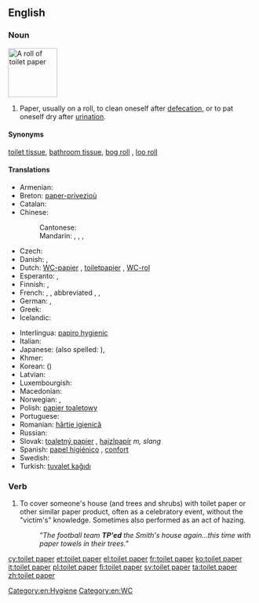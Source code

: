 ==English==

===Noun===
[[File:A Roll of Toilet Paper.JPG|thumb|100px|A roll of toilet paper]]
{{en-noun|sg=[[toilet]] [[paper]]}}

# Paper, usually on a roll, to clean oneself after [[defecation]], or to pat oneself dry after [[urination]]. {{abbreviated|TP}}

====Synonyms====
[[toilet tissue]], [[bathroom tissue]], [[bog roll]] {{British|mildly|vulgar}}, [[loo roll]] {{British|mildly|vulgar}}

====Translations====
{{trans-top|paper to clean oneself after defecation or urination}}
* Armenian: {{t-|hy|զուգարանի թուղթ|tr=zugarani t’uġt’}}
* Breton: [[paper-privezioù]] {{m}}
* Catalan: {{t-|ca|paper higiènic|m}}
* Chinese:
*: Cantonese: {{zh-ts|廁紙|厕纸}}
*: Mandarin: {{t|zh|衛生紙|sc=Hani}}, {{t|zh|卫生纸|tr=wèishēngzhǐ|sc=Hani}}, {{t|zh|手紙|sc=Hani}}, {{t|zh|手纸|tr=shǒuzhǐ|sc=Hani}}
* Czech: {{t-|cs|toaletní papír|m}}
* Danish: {{t-|da|toiletpapir|n}}, {{t-|da|wc-papir|n}}
* Dutch: [[WC-papier]] {{n}}, [[toiletpapier]] {{n}}, [[WC-rol]] {{m}}
* Esperanto: {{t-|eo|klozeta papero|xs=Esperanto}}, {{t-|eo|neceseja papero|xs=Esperanto}}
* Finnish: {{t-|fi|vessapaperi}}, {{t-|fi|wc-paperi}}
* French: {{t-|fr|papier de toilette|m}}, {{t+|fr|papier-cul|m}}, abbreviated {{t+|fr|PQ}}, {{t-|fr|papier hygiénique|m}}, {{qualifier|vulgar}} {{t+|fr|torche-cul}}
* German: {{t+|de|Toilettenpapier|n}}, {{t+|de|Klopapier|n}}
* Greek: {{t+|el|χαρτί υγείας|n|tr=chartí ygeías|sc=Grek}}
* Icelandic: {{t-|is|klósettpappír|m}}
{{trans-mid}}
* Interlingua: [[papiro hygienic]]
* Italian: {{t-|it|carta igienica|f}}
* Japanese: {{t-|ja|ちり紙|tr=ちりがみ, chirigami}} (also spelled: {{t-|ja|塵紙}}), {{t+|ja|トイレットペーパー|tr=toirettopēpā}}
* Khmer: {{t-|km|ក្រដាសបង្គន់|tr=krɑdaah bɑngkʊən|sc=Khmr}}
* Korean: {{t+|ko|화장지|tr=hwajangji|sc=Kore}} ({{t+|ko|化粧紙|sc=Kore}})
* Latvian: {{t-|lv|tualetes papīrs|m}}
* Luxembourgish: {{t+|lb|Toilettëpabeier|m}}
* Macedonian: {{t-|mk|тоалетна хартија|f|tr=toalétna hártija}}
* Norwegian: {{t-|no|dopapir|n}}, {{t-|no|toalettpapir|n}}
* Polish: [[papier toaletowy]] {{m}}
* Portuguese: {{t+|pt|papel higiênico|m}}
* Romanian: [[hârtie igienică]] {{f}}
* Russian: {{t+|ru|туалетная бумага|f|tr=tualétnaja bumága}}
* Slovak: [[toaletný papier]] {{m}}, [[hajzlpapír]] ''m, slang''
* Spanish: [[papel higiénico]] {{m}}, [[confort]] {{m}} {{qualifier|Chile<!-- - originally a registered trademark-->}}
* Swedish: {{t+|sv|toalettpapper|n}}
* Turkish: [[tuvalet kağıdı]]
{{trans-bottom}}

===Verb===
{{en-verb}}

# {{US}} To cover someone's house (and trees and shrubs) with toilet paper or other similar paper product, often as a celebratory event, without the "victim's" knowledge.  Sometimes also performed as an act of hazing.
#: ''"The football team '''TP'ed''' the Smith's house again...this time with paper towels in their trees."''

[[Category:en:Hygiene]]
[[Category:en:WC]]

[[cy:toilet paper]]
[[et:toilet paper]]
[[el:toilet paper]]
[[fr:toilet paper]]
[[ko:toilet paper]]
[[it:toilet paper]]
[[pl:toilet paper]]
[[fi:toilet paper]]
[[sv:toilet paper]]
[[ta:toilet paper]]
[[zh:toilet paper]]